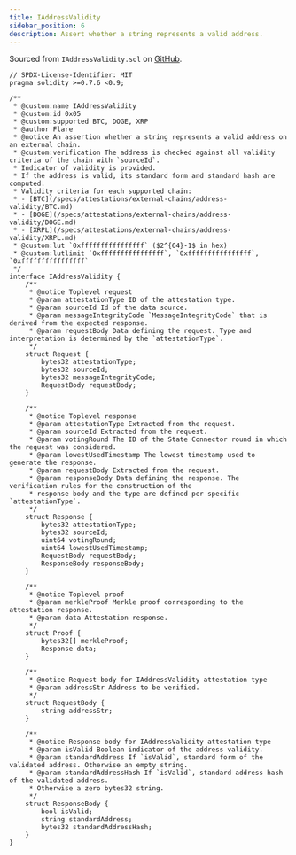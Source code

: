```yaml
---
title: IAddressValidity
sidebar_position: 6
description: Assert whether a string represents a valid address.
---
```


Sourced from `IAddressValidity.sol` on [GitHub](https://github.com/flare-foundation/flare-smart-contracts-v2/blob/main/contracts/userInterfaces/fdc/IAddressValidity.sol).

```solidity
// SPDX-License-Identifier: MIT
pragma solidity >=0.7.6 <0.9;

/**
 * @custom:name IAddressValidity
 * @custom:id 0x05
 * @custom:supported BTC, DOGE, XRP
 * @author Flare
 * @notice An assertion whether a string represents a valid address on an external chain.
 * @custom:verification The address is checked against all validity criteria of the chain with `sourceId`.
 * Indicator of validity is provided.
 * If the address is valid, its standard form and standard hash are computed.
 * Validity criteria for each supported chain:
 * - [BTC](/specs/attestations/external-chains/address-validity/BTC.md)
 * - [DOGE](/specs/attestations/external-chains/address-validity/DOGE.md)
 * - [XRPL](/specs/attestations/external-chains/address-validity/XRPL.md)
 * @custom:lut `0xffffffffffffffff` ($2^{64}-1$ in hex)
 * @custom:lutlimit `0xffffffffffffffff`, `0xffffffffffffffff`, `0xffffffffffffffff`
 */
interface IAddressValidity {
    /**
     * @notice Toplevel request
     * @param attestationType ID of the attestation type.
     * @param sourceId Id of the data source.
     * @param messageIntegrityCode `MessageIntegrityCode` that is derived from the expected response.
     * @param requestBody Data defining the request. Type and interpretation is determined by the `attestationType`.
     */
    struct Request {
        bytes32 attestationType;
        bytes32 sourceId;
        bytes32 messageIntegrityCode;
        RequestBody requestBody;
    }

    /**
     * @notice Toplevel response
     * @param attestationType Extracted from the request.
     * @param sourceId Extracted from the request.
     * @param votingRound The ID of the State Connector round in which the request was considered.
     * @param lowestUsedTimestamp The lowest timestamp used to generate the response.
     * @param requestBody Extracted from the request.
     * @param responseBody Data defining the response. The verification rules for the construction of the
     * response body and the type are defined per specific `attestationType`.
     */
    struct Response {
        bytes32 attestationType;
        bytes32 sourceId;
        uint64 votingRound;
        uint64 lowestUsedTimestamp;
        RequestBody requestBody;
        ResponseBody responseBody;
    }

    /**
     * @notice Toplevel proof
     * @param merkleProof Merkle proof corresponding to the attestation response.
     * @param data Attestation response.
     */
    struct Proof {
        bytes32[] merkleProof;
        Response data;
    }

    /**
     * @notice Request body for IAddressValidity attestation type
     * @param addressStr Address to be verified.
     */
    struct RequestBody {
        string addressStr;
    }

    /**
     * @notice Response body for IAddressValidity attestation type
     * @param isValid Boolean indicator of the address validity.
     * @param standardAddress If `isValid`, standard form of the validated address. Otherwise an empty string.
     * @param standardAddressHash If `isValid`, standard address hash of the validated address.
     * Otherwise a zero bytes32 string.
     */
    struct ResponseBody {
        bool isValid;
        string standardAddress;
        bytes32 standardAddressHash;
    }
}
```
